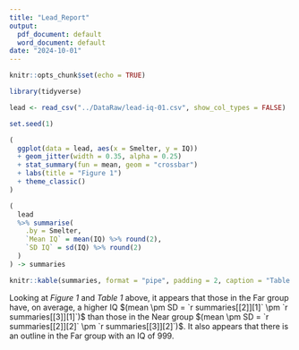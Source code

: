 ```yaml
---
title: "Lead_Report"
output:
  pdf_document: default
  word_document: default
date: "2024-10-01"
---
```


```r
knitr::opts_chunk$set(echo = TRUE)
```

```r
library(tidyverse)
```

```r
lead <- read_csv("../DataRaw/lead-iq-01.csv", show_col_types = FALSE)
```

```r
set.seed(1)

(
  ggplot(data = lead, aes(x = Smelter, y = IQ))
  + geom_jitter(width = 0.35, alpha = 0.25)
  + stat_summary(fun = mean, geom = "crossbar")
  + labs(title = "Figure 1")
  + theme_classic()
)
```

```r
(
  lead
  %>% summarise(
    .by = Smelter,
    `Mean IQ` = mean(IQ) %>% round(2),
    `SD IQ` = sd(IQ) %>% round(2)
  )
) -> summaries

knitr::kable(summaries, format = "pipe", padding = 2, caption = "Table 1: Means and SDs")
```



Looking at *Figure 1* and *Table 1* above, it appears that those in the Far group have, on average, a higher IQ $(mean \pm SD = `r summaries[[2]][1]` \pm `r summaries[[3]][1]`)$ than those in the Near group $(mean \pm SD = `r summaries[[2]][2]` \pm `r summaries[[3]][2]`)$. It also appears that there is an outline in the Far group with an IQ of 999.
